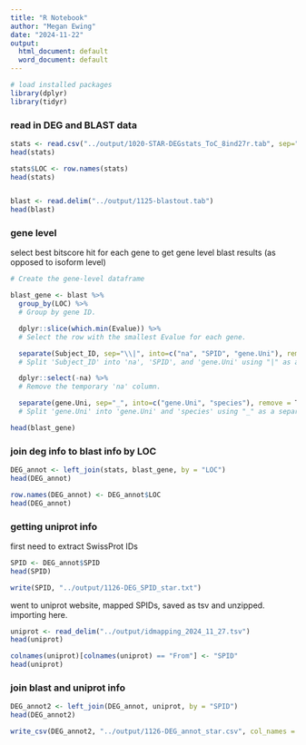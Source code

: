 ```yaml
---
title: "R Notebook"
author: "Megan Ewing"
date: "2024-11-22"
output:
  html_document: default
  word_document: default
---
```


```r

# load installed packages
library(dplyr)
library(tidyr)
```

### read in DEG and BLAST data

```r

stats <- read.csv("../output/1020-STAR-DEGstats_ToC_8ind27r.tab", sep="")
head(stats)

stats$LOC <- row.names(stats)
head(stats)


blast <- read.delim("../output/1125-blastout.tab")
head(blast)
```

### gene level

select best bitscore hit for each gene to get gene level blast results (as opposed to isoform level)

```r

# Create the gene-level dataframe

blast_gene <- blast %>% 
  group_by(LOC) %>% 
  # Group by gene ID.

  dplyr::slice(which.min(Evalue)) %>% 
  # Select the row with the smallest Evalue for each gene.

  separate(Subject_ID, sep="\\|", into=c("na", "SPID", "gene.Uni"), remove = F) %>% 
  # Split 'Subject_ID' into 'na', 'SPID', and 'gene.Uni' using "|" as a separator.

  dplyr::select(-na) %>% 
  # Remove the temporary 'na' column.

  separate(gene.Uni, sep="_", into=c("gene.Uni", "species"), remove = T)
  # Split 'gene.Uni' into 'gene.Uni' and 'species' using "_" as a separator.

head(blast_gene)
```

### join deg info to blast info by LOC

```r

DEG_annot <- left_join(stats, blast_gene, by = "LOC")
head(DEG_annot)

row.names(DEG_annot) <- DEG_annot$LOC
head(DEG_annot)

```

### getting uniprot info

first need to extract SwissProt IDs

```r

SPID <- DEG_annot$SPID
head(SPID)

write(SPID, "../output/1126-DEG_SPID_star.txt")


```

went to uniprot website, mapped SPIDs, saved as tsv and unzipped. importing here.

```r

uniprot <- read_delim("../output/idmapping_2024_11_27.tsv")
head(uniprot)

colnames(uniprot)[colnames(uniprot) == "From"] <- "SPID"
head(uniprot)
```

### join blast and uniprot info

```r

DEG_annot2 <- left_join(DEG_annot, uniprot, by = "SPID")
head(DEG_annot2)

write_csv(DEG_annot2, "../output/1126-DEG_annot_star.csv", col_names = T)

```
